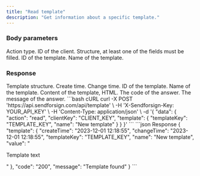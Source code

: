 ```yaml
---
title: "Read template"
description: "Get information about a specific template."
---
```


### Body parameters

<ParamField body="action" type="string" required>
  Action type.
</ParamField>

<ParamField body="clientKey" type="string" required>
  ID of the client.
</ParamField>

<ParamField body="template" required>
  Structure, at least one of the fields must be filled.

  <Expandable title="child attribute">

  <ParamField body="templateKey" type="string">
    ID of the template.
  </ParamField>

  <ParamField body="name" type="string">
    Name of the template.  
  </ParamField>

  </Expandable>

</ParamField>

### Response

  <ResponseField name="template">
    Template structure.

  <Expandable title="child attribute">

  <ResponseField name="createTime" type="string">
    Create time.
  </ResponseField>

  <ResponseField name="changeTime" type="string">
    Change time.
  </ResponseField>

  <ResponseField name="templateKey" type="string">
    ID of the template.
  </ResponseField>

  <ResponseField name="name" type="string">
    Name of the template.
  </ResponseField>

  <ResponseField name="value" type="string">
    Content of the template, HTML.
  </ResponseField>


  </Expandable>

  </ResponseField>

<ResponseField name="code" type="string">
  The code of the answer.
</ResponseField>

<ResponseField name="message" type="string">
  The message of the answer.
</ResponseField>

<RequestExample>
```bash cURL
curl -X POST 'https://api.sendforsign.com/api/template' \
     -H 'X-Sendforsign-Key: YOUR_API_KEY' \
     -H 'Content-Type: application/json' \
     -d '{ 
		  "data": {
				   "action": "read",
				   "clientKey": "CLIENT_KEY",
				   "template": {
							  "templateKey": "TEMPLATE_KEY", 
							  "name": "New template"
						     }
				  }
       }'
```
</RequestExample>

<ResponseExample>
```json Response
	{
       "template": {
                "createTime": "2023-12-01 12:18:55",
				"changeTime": "2023-12-01 12:18:55",
                "templateKey": "TEMPLATE_KEY", 
				"name": "New template",
				"value": "<p>Template text</p>"
		},
       "code": "200",
       "message": "Template found"
    }
```
</ResponseExample>
